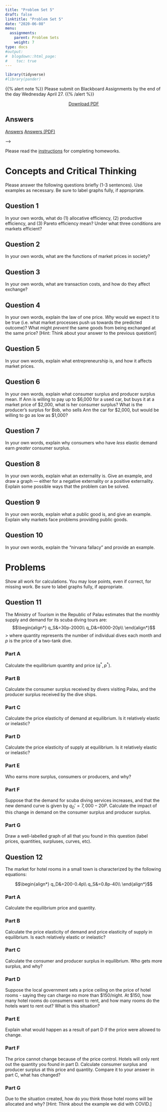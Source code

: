 ```yaml
---
title: "Problem Set 5"
draft: false
linktitle: "Problem Set 5"
date: "2020-06-08"
menu:
  assignments:
    parent: Problem Sets
    weight: 7
type: docs
#output:
#  blogdown::html_page:
#    toc: true
---
```


```r
library(tidyverse)
#library(pander)
```

{{% alert note %}}
Please submit on Blackboard Assignments by the end of the day Wednesday April 27.
{{% /alert %}}

<p style="text-align:center"><a target="_blank" href="/assignment/05-problem-set-pdf.pdf"><span class="btn btn-primary btn-lg"><i class="fas fa-file-pdf"></i> Download PDF</a></span></p>

## Answers

<p style="text-align:center"><a target="_blank" href="/assignment/05-problem-set-answers.html"><span class="btn btn-primary btn-lg"><i class="far fa-life-ring"></i> Answers</a> <a target="_blank" href="/assignment/05-problem-set-answers-pdf.pdf"><span class="btn btn-primary btn-lg"><i class="fas fa-file-pdf"></i> Answers (PDF)</a>

-->

Please read the [instructions](/assignments/problem-sets) for completing homeworks.

# Concepts and Critical Thinking

Please answer the following questions briefly (1-3 sentences). Use examples as necessary. Be sure to label graphs fully, if appropriate.

## Question 1

In your own words, what do (1) allocative efficiency, (2) productive efficiency, and (3) Pareto efficiency mean? Under what three conditions are markets efficient?

## Question 2

In your own words, what are the functions of market prices in society?

## Question 3

In your own words, what are transaction costs, and how do they affect exchange?

## Question 4

In your own words, explain the law of one price. *Why* would we expect it to be true (i.e. what market processes push us towards the predicted outcome)? What might *prevent* the same goods from being exchanged at the same price? [Hint: Think about your answer to the previous question!]

## Question 5

In your own words, explain what entrepreneurship is, and how it affects market prices. 

## Question 6

In your own words, explain what consumer surplus and producer surplus mean. If Ann is willing to pay up to <span>&#36;</span>6,000 for a used car, but buys it at a market price of <span>&#36;</span>2,000, what is her consumer surplus? What is the producer's surplus for Bob, who sells Ann the car for <span>&#36;</span>2,000, but would be willing to go as low as <span>&#36;</span>1,000?

## Question 7

In your own words, explain why consumers who have *less* elastic demand earn *greater* consumer surplus.

## Question 8

In your own words, explain what an externality is. Give an example, and draw a graph — either for a negative externality or a positive externality. Explain some possible ways that the problem can be solved.

## Question 9

In your own words, explain what a public good is, and give an example. Explain why markets face problems providing public goods.

## Question 10

In your own words, explain the “nirvana fallacy” and provide an example.

# Problems

Show all work for calculations. You may lose points, even if correct, for missing work. Be sure to label graphs fully, if appropriate.

## Question 11

The Ministry of Tourism in the Republic of Palau estimates that the monthly supply and demand for its scuba diving tours are: 
$$\begin{align*}
	q_S&=30p-2000\\
	q_D&=6000-20p\\	
	\end{align*}$$
> where quantity represents the number of individual dives each month and $p$ is the price of a two-tank dive.

### Part A
Calculate the equilibrium quantity and price ($q^*,p^*)$.

### Part B
Calculate the consumer surplus received by divers visiting Palau, and the producer surplus received by the dive ships. 

### Part C
Calculate the price elasticity of demand at equilibrium. Is it relatively elastic or inelastic?

### Part D
Calculate the price elasticity of supply at equilibrium. Is it relatively elastic or inelastic?

### Part E
Who earns more surplus, consumers or producers, and why?

### Part F
Suppose that the demand for scuba diving services increases, and that the new demand curve is given by $q_D'=7,000-20P$. Calculate the impact of this change in demand on the consumer surplus and producer surplus.

### Part G
Draw a well-labelled graph of all that you found in this question (label prices, quantities, surpluses, curves, etc).

## Question 12

The market for hotel rooms in a small town is characterized by the following equations:

$$\begin{align*}
q_D&=200-0.4p\\
q_S&=0.8p-40\\ \end{align*}$$

### Part A
Calculate the equilibrium price and quantity.

### Part B
Calculate the price elasticity of demand and price elasticity of supply in equilibrium. Is each relatively elastic or inelastic?

### Part C
Calculate the consumer and producer surplus in equilibrium. Who gets more surplus, and why?

### Part D
Suppose the local government sets a price ceiling on the price of hotel rooms - saying they can charge no more than $150/night. At $150, how many hotel rooms do consumers want to rent, and how many rooms do the hotels want to rent out? What is this situation?

### Part E
Explain what would happen as a result of part D if the price were allowed to change.

### Part F
The price cannot change because of the price control. Hotels will only rent out the quantity you found in part D. Calculate consumer surplus and producer surplus at this price and quantity. Compare it to your answer in part C, what has changed?

### Part G
Due to the situation created, how do you think those hotel rooms will be allocated and why? [Hint: Think about the example we did with COVID.]
